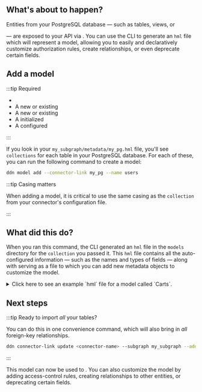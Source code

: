 
## What's about to happen?

<!-- prettier-ignore -->
Entities from your PostgreSQL database — such as tables, views, or

<BaseUrlLink to="connectors/postgresql/native-queries/" text="native queries" /> — are exposed to your API via
<BaseUrlLink to="/supergraph-modeling/models" text="models" />. You can use the CLI to generate an `hml` file which will
represent a model, allowing you to easily and declaratively customize authorization rules, create relationships, or even
deprecate certain fields.

## Add a model

:::tip Required

- <BaseUrlLink to="/getting-started/prerequisites" text="The DDN CLI, VS Code extension, and Docker installed" />
- A new or existing <BaseUrlLink to="/getting-started/init-supergraph" text="supergraph" />
- A new or existing <BaseUrlLink to="/getting-started/init-subgraph" text="subgraph" />
- A <BaseUrlLink to="/getting-started/connect-to-data/connect-a-source" text="PostgreSQL connector"/> initialized
- A <BaseUrlLink to="/getting-started/connect-to-data/create-source-metadata" text="DataConnectorLink"/> configured

:::

If you look in your `my_subgraph/metadata/my_pg.hml` file, you'll see `collections` for each table in your PostgreSQL
database. For each of these, you can run the following command to create a model:

```bash title="For example, with an collection of users"
ddn model add --connector-link my_pg --name users
```

:::tip Casing matters

When adding a model, it is critical to use the same casing as the `collection` from your connector's configuration file.

:::

## What did this do?

When you ran this command, the CLI generated an `hml` file in the `models` directory for the `collection` you passed it.
This `hml` file contains all the auto-configured information — such as the names and types of fields — along with
serving as a file to which you can add new metadata objects to customize the model.

<details>
  <summary>
    Click here to see an example `hml` file for a model called `Carts`.
  </summary>

```yaml title="Carts.hml"
---
kind: ObjectType
version: v1
definition:
  name: Carts
  fields:
    - name: createdAt
      type: Timestamptz
    - name: id
      type: Uuid!
    - name: isComplete
      type: Bool!
    - name: isReminderSent
      type: Bool!
    - name: updatedAt
      type: Timestamptz
    - name: userId
      type: Uuid!
  graphql:
    typeName: MySubgraph_Carts
    inputTypeName: MySubgraph_CartsInput
  dataConnectorTypeMapping:
    - dataConnectorName: pg_connector
      dataConnectorObjectType: carts
      fieldMapping:
        createdAt:
          column:
            name: created_at
        id:
          column:
            name: id
        isComplete:
          column:
            name: is_complete
        isReminderSent:
          column:
            name: is_reminder_sent
        updatedAt:
          column:
            name: updated_at
        userId:
          column:
            name: user_id

---
kind: TypePermissions
version: v1
definition:
  typeName: Carts
  permissions:
    - role: admin
      output:
        allowedFields:
          - createdAt
          - id
          - isComplete
          - isReminderSent
          - updatedAt
          - userId

---
kind: ObjectBooleanExpressionType
version: v1
definition:
  name: CartsBoolExp
  objectType: Carts
  dataConnectorName: pg_connector
  dataConnectorObjectType: carts
  comparableFields:
    - fieldName: createdAt
      operators:
        enableAll: true
    - fieldName: id
      operators:
        enableAll: true
    - fieldName: isComplete
      operators:
        enableAll: true
    - fieldName: isReminderSent
      operators:
        enableAll: true
    - fieldName: updatedAt
      operators:
        enableAll: true
    - fieldName: userId
      operators:
        enableAll: true
  graphql:
    typeName: MySubgraph_CartsBoolExp

---
kind: Model
version: v1
definition:
  name: Carts
  objectType: Carts
  source:
    dataConnectorName: pg_connector
    collection: carts
  filterExpressionType: CartsBoolExp
  orderableFields:
    - fieldName: createdAt
      orderByDirections:
        enableAll: true
    - fieldName: id
      orderByDirections:
        enableAll: true
    - fieldName: isComplete
      orderByDirections:
        enableAll: true
    - fieldName: isReminderSent
      orderByDirections:
        enableAll: true
    - fieldName: updatedAt
      orderByDirections:
        enableAll: true
    - fieldName: userId
      orderByDirections:
        enableAll: true
  graphql:
    selectMany:
      queryRootField: mySubgraph_carts
    selectUniques:
      - queryRootField: mySubgraph_cartsById
        uniqueIdentifier:
          - id
    orderByExpressionType: MySubgraph_CartsOrderBy

---
kind: ModelPermissions
version: v1
definition:
  modelName: Carts
  permissions:
    - role: admin
      select:
        filter: null
```

</details>

## Next steps

:::tip Ready to import _all_ your tables?

You can do this in one convenience command, which will also bring in _all_ foreign-key relationships.

```bash title="From the root of your project, run:"
ddn connector-link update <connector-name> --subgraph my_subgraph --add-all-resources
```

:::

This model can now be used to <BaseUrlLink to="/getting-started/build-your-api" text="query data via your API" />. You
can also customize the model by adding access-control rules, creating relationships to other entities, or deprecating
certain fields.
